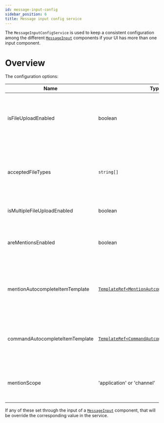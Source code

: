 ```yaml
---
id: message-input-config
sidebar_position: 6
title: Message input config service
---
```


The `MessageInputConfigService` is used to keep a consistent configuration among the different [`MessageInput`](../components/message-input.mdx) components if your UI has more than one input component.

# Overview

The configuration options:

| Name                            | Type                                                                                                                                                               | Description                                                                                                                                                                                                                                                                                                                                         | Default   |
| ------------------------------- | ------------------------------------------------------------------------------------------------------------------------------------------------------------------ | --------------------------------------------------------------------------------------------------------------------------------------------------------------------------------------------------------------------------------------------------------------------------------------------------------------------------------------------------- | --------- |
| isFileUploadEnabled             | boolean                                                                                                                                                            | If file upload is enabled, the user can open a file selector from the input. Please note that the user also needs to have the necessary [channel capability](https://getstream.io/chat/docs/javascript/channel_capabilities/?language=javascript).                                                                                                  | true      |
| acceptedFileTypes               | `string[]`                                                                                                                                                         | **DEPRECATED** use [application settings](https://getstream.io/chat/docs/javascript/app_setting_overview/?language=javascript#file-uploads) instead. You can narrow the accepted file types by providing the [accepted types](https://developer.mozilla.org/en-US/docs/Web/HTML/Element/input/file#accept). By default every file type is accepted. | undefined |
| isMultipleFileUploadEnabled     | boolean                                                                                                                                                            | If true, users can select multiple files to upload.                                                                                                                                                                                                                                                                                                 | true      |
| areMentionsEnabled              | boolean                                                                                                                                                            | If true, users can mention other users in messages. You also [need to use the `AutocompleteTextarea`](../concepts/opt-in-architecture.mdx) for this feature to work.                                                                                                                                                                                | true      |
| mentionAutocompleteItemTemplate | [`TemplateRef<MentionAutcompleteListItemContext>`](<(https://github.com/GetStream/stream-chat-angular/blob/master/projects/stream-chat-angular/src/lib/types.ts)>) | You can provide your own template for the autocomplete list for user mentions. You also [need to use the `AutocompleteTextarea`](../concepts/opt-in-architecture.mdx) for this feature to work.                                                                                                                                                     | -         |
| commandAutocompleteItemTemplate | [`TemplateRef<CommandAutcompleteListItemContext>`](<(https://github.com/GetStream/stream-chat-angular/blob/master/projects/stream-chat-angular/src/lib/types.ts)>) | You can provide your own template for the autocomplete list for commands. You also [need to use the `AutocompleteTextarea`](../concepts/opt-in-architecture.mdx) for this feature to work.                                                                                                                                                          | -         |
| mentionScope                    | 'application' or 'channel'                                                                                                                                         | The scope for user mentions, either members of the current channel of members of the application                                                                                                                                                                                                                                                    | 'channel' |

If any of these set through the input of a [`MessageInput`](../components/message-input.mdx) component, that will be override the corresponding value in the service.
